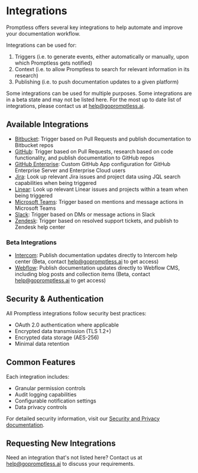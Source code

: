 # Integrations

Promptless offers several key integrations to help automate and improve your documentation workflow. 

Integrations can be used for: 
1. Triggers (i.e. to generate events, either automatically or manually, upon which Promptless gets notified)
2. Context (i.e. to allow Promptless to search for relevant information in its research)
3. Publishing (i.e. to push documentation updates to a given platform)

Some integrations can be used for multiple purposes. Some integrations are in a beta state and may not be listed here. For the most up to date list of integrations, please contact us at help@gopromptless.ai.

## Available Integrations

- [Bitbucket](/docs/integrations/bitbucket-integration): Trigger based on Pull Requests and publish documentation to Bitbucket repos
- [GitHub](/docs/integrations/github-integration): Trigger based on Pull Requests, research based on code functionality, and publish documentation to GitHub repos
- [GitHub Enterprise](/docs/integrations/github-enterprise-integration): Custom GitHub App configuration for GitHub Enterprise Server and Enterprise Cloud users
- [Jira](/docs/integrations/jira-integration): Look up relevant Jira issues and project data using JQL search capabilities when being triggered
- [Linear](/docs/integrations/linear-integration): Look up relevant Linear issues and projects within a team when being triggered
- [Microsoft Teams](/docs/integrations/microsoft-teams-integration): Trigger based on mentions and message actions in Microsoft Teams
- [Slack](/docs/integrations/slack-integration): Trigger based on DMs or message actions in Slack
- [Zendesk](/docs/integrations/zendesk-integration): Trigger based on resolved support tickets, and publish to Zendesk help center

### Beta Integrations

- [Intercom](/docs/integrations/intercom-integration-beta): Publish documentation updates directly to Intercom help center (Beta, contact help@gopromptless.ai to get access)
- [Webflow](/docs/integrations/webflow-integration-beta): Publish documentation updates directly to Webflow CMS, including blog posts and collection items (Beta, contact help@gopromptless.ai to get access)

## Security & Authentication

All Promptless integrations follow security best practices:
- OAuth 2.0 authentication where applicable
- Encrypted data transmission (TLS 1.2+)
- Encrypted data storage (AES-256)
- Minimal data retention

## Common Features

Each integration includes:
- Granular permission controls
- Audit logging capabilities
- Configurable notification settings
- Data privacy controls

For detailed security information, visit our [Security and Privacy documentation](/docs/security-and-privacy).

## Requesting New Integrations

Need an integration that's not listed here? Contact us at help@gopromptless.ai to discuss your requirements.